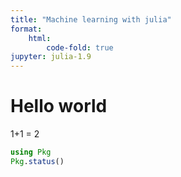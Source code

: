 ```yaml
---
title: "Machine learning with julia"
format: 
    html:
        code-fold: true
jupyter: julia-1.9
---
```


# Hello world


1+1 = 2



```julia
using Pkg
Pkg.status()
```